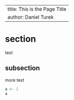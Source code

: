 


---
title: This is the Page Title
author: Daniel Turek
---


section
==========

text

subsection
----------

more text

```r
a <- 1
a
```



